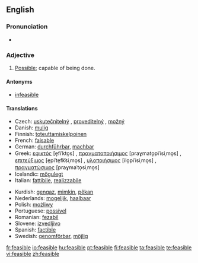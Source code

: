 ==English==

===Pronunciation===
* {{IPA|ˈfijzɨblˌ}}

===Adjective===
{{en-adj}}

# [[possible|Possible]]; capable of being done.

====Antonyms====
* [[infeasible]]

====Translations====
{{trans-top|possible, capable of being done}}
* Czech: [[uskutečnitelný]] {{m}}, [[proveditelný]] {{m}}, [[možný]] {{m}}
* Danish: [[mulig]]
* Finnish: [[toteuttamiskelpoinen]]
* French: [[faisable]]
* German: [[durchführbar]], [[machbar]]
* Greek: [[εφικτός]] [e̞fiˈkto̞s] {{m}}, [[πραγματοποιήσιμος]] [praɣmato̞piˈisiˌmo̞s] {{m}}, [[επιτεύξιμος]] [e̞piˈte̞fk͡siˌmo̞s] {{m}}, [[υλοποιήσιμος]] [ilo̞piˈisiˌmo̞s] {{m}}, [[πραγματώσιμος]] [praɣmaˈto̞siˌmo̞s] {{m}}
* Icelandic: [[mögulegt]]
* Italian: [[fattibile]], [[realizzabile]]
{{trans-mid}}
* Kurdish: [[gengaz]], [[mimkin]], [[pêkan]]
* Nederlands: [[mogelijk]], [[haalbaar]]
* Polish: [[możliwy]]
* Portuguese: [[possível]]
* Romanian: [[fezabil]]
* Slovene: [[izvedljivo]]
* Spanish: [[factible]]
* Swedish: [[genomförbar]], [[möjlig]]
{{trans-bottom}}

[[fr:feasible]]
[[io:feasible]]
[[hu:feasible]]
[[pt:feasible]]
[[fi:feasible]]
[[ta:feasible]]
[[te:feasible]]
[[vi:feasible]]
[[zh:feasible]]